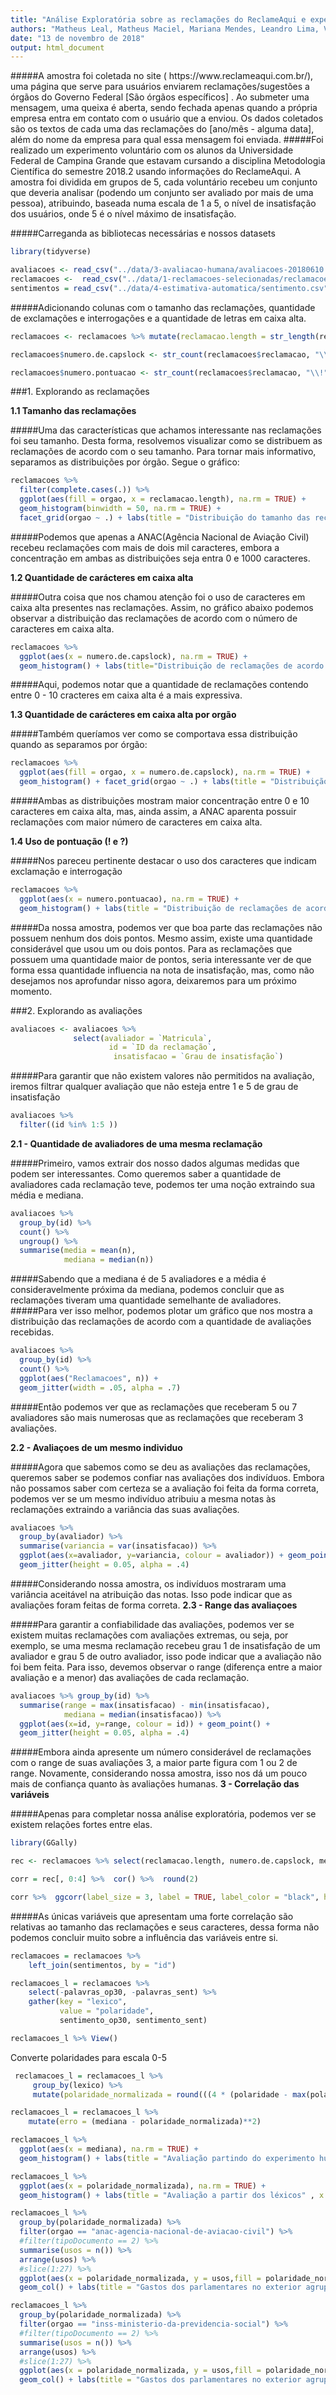 ```yaml
---
title: "Análise Exploratória sobre as reclamações do ReclameAqui e experimento humano do nível de insatisfação"
authors: "Matheus Leal, Matheus Maciel, Mariana Mendes, Leandro Lima, Victor Hugo"
date: "13 de novembro de 2018"
output: html_document
---
```



#####A amostra foi coletada no site ( https://www.reclameaqui.com.br/), uma página que serve para usuários enviarem reclamações/sugestões a órgãos do Governo Federal [São órgãos específicos] . Ao submeter uma mensagem, uma queixa é aberta, sendo fechada apenas quando a própria empresa entra em contato com o usuário que a enviou. Os dados coletados são os textos de cada uma das reclamações do [ano/mês - alguma data], além do nome da empresa para qual essa mensagem foi enviada.
#####Foi realizado um experimento voluntário com os alunos da Universidade Federal de Campina Grande que estavam cursando a disciplina Metodologia Científica do semestre 2018.2 usando informações do ReclameAqui. A amostra foi dividida em grupos de 5, cada voluntário recebeu um conjunto que deveria analisar (podendo um conjunto ser avaliado por mais de uma pessoa), atribuindo, baseada numa escala de 1 a 5, o nível de insatisfação dos usuários, onde 5 é o nível máximo de insatisfação. 

#####Carreganda as bibliotecas necessárias e nossos datasets
```r
library(tidyverse)

avaliacoes <- read_csv("../data/3-avaliacao-humana/avaliacoes-20180610.csv")
reclamacoes <-  read_csv("../data/1-reclamacoes-selecionadas/reclamacoes-avaliadas.csv")
sentimentos = read_csv("../data/4-estimativa-automatica/sentimento.csv")
```


#####Adicionando colunas com o tamanho das reclamações, quantidade de exclamações e interrogações e a quantidade de letras em caixa alta.
```r
reclamacoes <- reclamacoes %>% mutate(reclamacao.length = str_length(reclamacao))

reclamacoes$numero.de.capslock <- str_count(reclamacoes$reclamacao, "\\b[A-Z]{2,}\\b")

reclamacoes$numero.pontuacao <- str_count(reclamacoes$reclamacao, "\\!") + str_count(reclamacoes$reclamacao, "\\?")
```


###1. Explorando as reclamações

**1.1 Tamanho das reclamações**

#####Uma das características que achamos interessante nas reclamações foi seu tamanho. Desta forma, resolvemos visualizar como se distribuem as reclamações de acordo com o seu tamanho. Para tornar mais informativo, separamos as distribuições por órgão. Segue o gráfico:


```r
reclamacoes %>% 
  filter(complete.cases(.)) %>% 
  ggplot(aes(fill = orgao, x = reclamacao.length), na.rm = TRUE) + 
  geom_histogram(binwidth = 50, na.rm = TRUE) + 
  facet_grid(orgao ~ .) + labs(title = "Distribuição do tamanho das reclamações separadas por orgão" , x = "Tamanho das Reclamações", y = "Quantidade de Reclamações")
```


#####Podemos que apenas a ANAC(Agência Nacional de Aviação Civil) recebeu reclamações com mais de dois mil caracteres, embora a concentração em ambas as distribuições seja entra 0 e 1000 caracteres.

**1.2 Quantidade de carácteres em caixa alta**

#####Outra coisa que nos chamou atenção foi o uso de caracteres em caixa alta presentes nas reclamações. Assim, no gráfico abaixo podemos observar a distribuição das reclamações de acordo com o número de caracteres em caixa alta.

```r
reclamacoes %>% 
  ggplot(aes(x = numero.de.capslock), na.rm = TRUE) + 
  geom_histogram() + labs(title="Distribuição de reclamações de acordo com o número de caracteres em caixa alta", x = "Número de caracteres em caixa alta", y = "Número de Reclamações")
```


#####Aqui, podemos notar que a quantidade de reclamações contendo entre 0 - 10 cracteres em caixa alta é a mais expressiva.


**1.3 Quantidade de carácteres em caixa alta por orgão**

#####Também queríamos ver como se comportava essa distribuição quando as separamos por órgão:

```r
reclamacoes %>% 
  ggplot(aes(fill = orgao, x = numero.de.capslock), na.rm = TRUE) + 
  geom_histogram() + facet_grid(orgao ~ .) + labs(title = "Distribuição de reclamações de acordo com o número de caracteres \n em caixa alta separadas por órgão" , x = "Tamanho das Reclamações", y = "Quantidade de Reclamações")
```

#####Ambas as distribuições mostram maior concentração entre 0 e 10 caracteres em caixa alta, mas, ainda assim, a ANAC aparenta possuir reclamações com maior número de caracteres em caixa alta.


**1.4 Uso de pontuação (! e ?) **

#####Nos pareceu pertinente destacar o uso dos caracteres que indicam exclamação e interrogação

```r
reclamacoes %>% 
  ggplot(aes(x = numero.pontuacao), na.rm = TRUE) + 
  geom_histogram() + labs(title = "Distribuição de reclamações de acordo com o número de caracteres \n de pontuação (! e ?)" , x = "Quantidade de pontos (exclamação e interrogação)", y = "Quantidade de Reclamações")
```

#####Da nossa amostra, podemos ver que boa parte das reclamações não possuem nenhum dos dois pontos. Mesmo assim, existe uma quantidade considerável que usou um ou dois pontos. Para as reclamações que possuem uma quantidade maior de pontos, seria interessante ver de que forma essa quantidade influencia na nota de insatisfação, mas, como não desejamos nos aprofundar nisso agora, deixaremos para um próximo momento.


###2. Explorando as avaliações
```r
avaliacoes <- avaliacoes %>% 
              select(avaliador = `Matricula`, 
                      id = `ID da reclamação`, 
                       insatisfacao = `Grau de insatisfação`)

```



#####Para garantir que não existem valores não permitidos na avaliação, iremos filtrar qualquer avaliação que não esteja entre 1 e 5 de grau de insatisfação
```r
avaliacoes %>% 
  filter((id %in% 1:5 ))
```



**2.1 - Quantidade de avaliadores de uma mesma reclamação**

#####Primeiro, vamos extrair dos nosso dados algumas medidas que podem ser interessantes. Como queremos saber a quantidade de avaliadores cada reclamação teve, podemos ter uma noção extraindo sua média e mediana.


```r
avaliacoes %>% 
  group_by(id) %>% 
  count() %>%
  ungroup() %>% 
  summarise(media = mean(n), 
            mediana = median(n))
```

#####Sabendo que a mediana é de 5 avaliadores e a média é consideravelmente próxima da mediana, podemos concluir que as reclamações tiveram uma quantidade semelhante de avaliadores.
#####Para ver isso melhor, podemos plotar um gráfico que nos mostra a distribuição das reclamações de acordo com a quantidade de avaliações recebidas.
```r
avaliacoes %>% 
  group_by(id) %>% 
  count() %>% 
  ggplot(aes("Reclamacoes", n)) + 
  geom_jitter(width = .05, alpha = .7)
```

#####Então podemos ver que as reclamações que receberam 5 ou 7 avaliadores são mais numerosas que as reclamações que receberam 3 avaliações.

**2.2 - Avaliaçoes de um mesmo individuo**

#####Agora que sabemos como se deu as avaliações das reclamações, queremos saber se podemos confiar nas avaliações dos indivíduos. Embora não possamos saber com certeza se a avaliação foi feita da forma correta, podemos ver se um mesmo indivíduo atribuiu a mesma notas às reclamações extraindo a variância das suas avaliações.

```r
avaliacoes %>% 
  group_by(avaliador) %>% 
  summarise(variancia = var(insatisfacao)) %>% 
  ggplot(aes(x=avaliador, y=variancia, colour = avaliador)) + geom_point() +
  geom_jitter(height = 0.05, alpha = .4) 
```


#####Considerando nossa amostra, os indivíduos mostraram uma variância aceitável na atribuição das notas. Isso pode indicar que as avaliações foram feitas de forma correta.
**2.3 - Range das avaliaçoes**

#####Para garantir a confiabilidade das avaliações, podemos ver se existem muitas reclamações com avaliações extremas, ou seja, por exemplo, se uma mesma reclamação recebeu grau 1 de insatisfação de um avaliador e grau 5 de outro avaliador, isso pode indicar que a avaliação não foi bem feita. Para isso, devemos observar o range (diferença entre a maior avaliação e a menor) das avaliações de cada reclamação.
```r
avaliacoes %>% group_by(id) %>% 
  summarise(range = max(insatisfacao) - min(insatisfacao),
            mediana = median(insatisfacao)) %>% 
  ggplot(aes(x=id, y=range, colour = id)) + geom_point() +
  geom_jitter(height = 0.05, alpha = .4)
```

#####Embora ainda apresente um número considerável de reclamações com o range de suas avaliações 3, a maior parte figura com 1 ou 2 de range. Novamente, considerando nossa amostra, isso nos dá um pouco mais de confiança quanto às avaliações humanas.
**3 - Correlação das variáveis**

#####Apenas para completar nossa análise exploratória, podemos ver se existem relações fortes entre elas.
```r
library(GGally)

rec <- reclamacoes %>% select(reclamacao.length, numero.de.capslock, mediana, numero.pontuacao)

corr = rec[, 0:4] %>%  cor() %>%  round(2)

corr %>%  ggcorr(label_size = 3, label = TRUE, label_color = "black", hjust = 0.925, size = 3.5, angle = -45)
```

#####As únicas variáveis que apresentam uma forte correlação são relativas ao tamanho das reclamações e seus caracteres, dessa forma não podemos concluir muito sobre a influência das variáveis entre si.

```r
reclamacoes = reclamacoes %>% 
    left_join(sentimentos, by = "id")

reclamacoes_l = reclamacoes %>%  
    select(-palavras_op30, -palavras_sent) %>% 
    gather(key = "lexico", 
           value = "polaridade", 
           sentimento_op30, sentimento_sent)

reclamacoes_l %>% View()
```

Converte polaridades para escala 0-5

```r
 reclamacoes_l = reclamacoes_l %>% 
     group_by(lexico) %>% 
     mutate(polaridade_normalizada = round(((4 * (polaridade - max(polaridade))) / (min(polaridade) - max(polaridade))) + 1))
```

```r
reclamacoes_l = reclamacoes_l %>% 
    mutate(erro = (mediana - polaridade_normalizada)**2)

```

```r
reclamacoes_l %>% 
  ggplot(aes(x = mediana), na.rm = TRUE) + 
  geom_histogram() + labs(title = "Avaliação partindo do experimento humano" , x = "Grau de Insatisfação", y = "Quantidade de Reclamações")
```

```r
reclamacoes_l %>% 
  ggplot(aes(x = polaridade_normalizada), na.rm = TRUE) + 
  geom_histogram() + labs(title = "Avaliação a partir dos léxicos" , x = "Grau de Insatisfação", y = "Quantidade de Reclamações")
```

```r
reclamacoes_l %>%
  group_by(polaridade_normalizada) %>%
  filter(orgao == "anac-agencia-nacional-de-aviacao-civil") %>% 
  #filter(tipoDocumento == 2) %>% 
  summarise(usos = n()) %>%
  arrange(usos) %>%
  #slice(1:27) %>%
  ggplot(aes(x = polaridade_normalizada, y = usos,fill = polaridade_normalizada))  + guides(fill=FALSE) +
  geom_col() + labs(title = "Gastos dos parlamentares no exterior agrupados por estado" , x = "Estados", y = "Gastos(R$)")
```

```r
reclamacoes_l %>%
  group_by(polaridade_normalizada) %>%
  filter(orgao == "inss-ministerio-da-previdencia-social") %>% 
  #filter(tipoDocumento == 2) %>% 
  summarise(usos = n()) %>%
  arrange(usos) %>%
  #slice(1:27) %>%
  ggplot(aes(x = polaridade_normalizada, y = usos,fill = polaridade_normalizada))  + guides(fill=FALSE) +
  geom_col() + labs(title = "Gastos dos parlamentares no exterior agrupados por estado" , x = "Estados", y = "Gastos(R$)")
```
